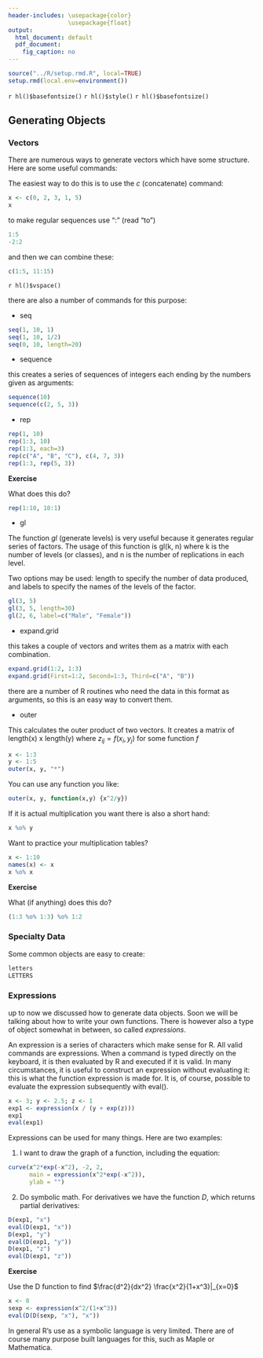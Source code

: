 ---
header-includes: \usepackage{color}
                 \usepackage{float}
output:
  html_document: default
  pdf_document:
    fig_caption: no
---

```{r, echo=FALSE, warning=FALSE, message=FALSE}
source("../R/setup.rmd.R", local=TRUE)
setup.rmd(local.env=environment())
```
`r hl()$basefontsize()`
`r hl()$style()`
`r hl()$basefontsize()`

## Generating Objects

### Vectors

There are numerous ways to generate vectors which have some structure. Here are some useful commands:

The easiest way to do this is to use the *c* (concatenate) command:

```{r}
x <- c(0, 2, 3, 1, 5)
x
```

to make regular sequences use ":" (read "to")

```{r}
1:5
-2:2
```

and then we can combine these:

```{r}
c(1:5, 11:15)
```

`r hl()$vspace()`

there are also a number of commands for this purpose:

-  seq

```{r}
seq(1, 10, 1)
seq(1, 10, 1/2)
seq(0, 10, length=20)
```

-  sequence

this creates a series of sequences of integers each ending by the numbers given as arguments:

```{r}
sequence(10)
sequence(c(2, 5, 3))
```

-  rep

```{r}
rep(1, 10)
rep(1:3, 10)
rep(1:3, each=3)
rep(c("A", "B", "C"), c(4, 7, 3))
rep(1:3, rep(5, 3))
```

**Exercise**

What does this do?

```{r eval=FALSE}
rep(1:10, 10:1)
```

-  gl

The function *gl* (generate levels) is very useful because it generates regular series of factors. The usage of this function is gl(k, n) where k is the number of levels (or classes), and n is the number of replications in each level. 

Two options may be used: length to specify the number of data produced, and labels to specify the names of the levels of the factor. 

```{r}
gl(3, 5)
gl(3, 5, length=30)
gl(2, 6, label=c("Male", "Female"))
```


-  expand.grid

this takes a couple of vectors and writes them as a matrix with each combination.

```{r}
expand.grid(1:2, 1:3)
expand.grid(First=1:2, Second=1:3, Third=c("A", "B"))
```

there are a number of R routines who need the data in this format as arguments, so this is an easy way to convert them.

-  outer

This calculates the outer product of two vectors. It creates a matrix of length(x) x length(y) where $z_{ij} = f(x_i, y_j)$ for some function $f$

```{r}
x <- 1:3
y <- 1:5
outer(x, y, "*")
```

You can use any function you like:

```{r}
outer(x, y, function(x,y) {x^2/y})
```

If it is actual multiplication you want there is also a short hand:

```{r}
x %o% y
```

Want to practice your multiplication tables?

```{r}
x <- 1:10
names(x) <- x
x %o% x
```

**Exercise**

What (if anything) does this do?

```{r eval=FALSE}
(1:3 %o% 1:3) %o% 1:2
```

### Specialty Data

Some common objects are easy to create:

```{r}
letters
LETTERS
```


### Expressions

up to now we discussed how to generate data objects. Soon we will be talking about how to write your own functions. There is however also a type of object somewhat in between, so called *expressions*.

An expression is a series of characters which make sense for R. All valid commands are expressions. When a command is typed directly on the keyboard, it is then evaluated by R and executed if it is valid. In many circumstances, it is useful to construct an expression without evaluating it: this is what the function expression is made for. It is, of course, possible to evaluate the expression subsequently with eval().

```{r}
x <- 3; y <- 2.5; z <- 1 
exp1 <- expression(x / (y + exp(z))) 
exp1 
eval(exp1) 
```

Expressions can be used for many things. Here are two examples:

1.  I want to draw the graph of a function, including the equation:

```{r}
curve(x^2*exp(-x^2), -2, 2,
      main = expression(x^2*exp(-x^2)), 
      ylab = "")
```

2.  Do symbolic math. For derivatives we have the function *D*, which returns partial derivatives:

```{r}
D(exp1, "x")
eval(D(exp1, "x"))
D(exp1, "y")
eval(D(exp1, "y"))
D(exp1, "z")
eval(D(exp1, "z"))
```

**Exercise**

Use the D function to find $\frac{d^2}{dx^2} \frac{x^2}{1+x^3}|_{x=0}$

```{r echo=FALSE, eval=FALSE}
x <- 0
sexp <- expression(x^2/(1+x^3))
eval(D(D(sexp, "x"), "x"))
```


In general R's use as a symbolic language is very limited. There are of course many purpose built languages for this, such as Maple or Mathematica.


